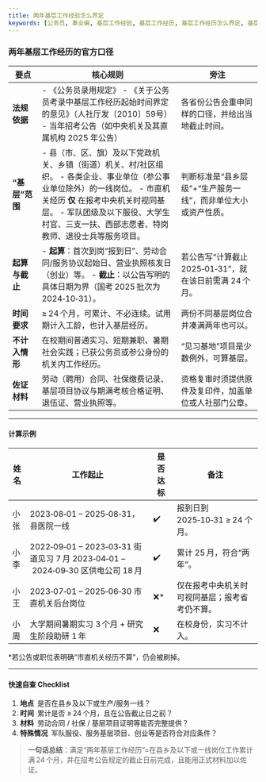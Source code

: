 ```yaml
---
title: 两年基层工作经验怎么界定
keywords: [公务员, 事业编, 基层工作经验, 基层工作经历, 基层工作经历怎么界定, 基层工作经历怎么计算, 基层工作经历怎么证明, 基层工作经历怎么计算, 基层工作经历怎么证明, 基层工作经历怎么计算, 基层工作经历怎么证明]
---
```




### 两年基层工作经历的官方口径

| 要点         | 核心规则                                                                                                                                                                             | 旁注                                   |
| ---------- | -------------------------------------------------------------------------------------------------------------------------------------------------------------------------------- | ------------------------------------ |
| **法规依据**   | - 《公务员录用规定》 - 《关于公务员考录中基层工作经历起始时间界定的意见》（人社厅发〔2010〕59号） - 当年招考公告（如中央机关及其直属机构 2025 年公告）                                                             | 各省份公告会重申同样的口径，并给出当地截止时间。             |
| **“基层”范围** | - 县（市、区、旗）及以下党政机关、乡镇（街道）机关、村/社区组织。 - 各类企业、事业单位（参公事业单位除外）的一线岗位。 - 市直机关经历 **仅** 在报考中央机关时视同基层。 - 军队团级及以下服役、大学生村官、三支一扶、西部志愿者、特岗教师、退役士兵等服务项目。 | 判断标准是“县乡层级”+“生产服务一线”，而非单位大小或资产性质。    |
| **起算与截止**  | - **起算**：首次到岗“报到日”、劳动合同/服务协议起始日、营业执照核发日（创业）等。 - **截止**：以公告写明的具体日期为界（国考 2025 批次为 2024‑10‑31）。                                                           | 若公告写“计算截止 2025‑01‑31”，就在该日前需满 24 个月。 |
| **时间要求**   | ≥ 24 个月，可累计、不必连续。试用期计入工龄，也计入基层经历。                                                                                                                                                | 两份不同基层岗位合并凑满两年也可以。                   |
| **不计入情形**  | 在校期间普通实习、短期兼职、暑期社会实践；已获公务员或参公身份的机关内工作经历。                                                                                                                   | “见习基地”项目是少数例外，可算基层。                  |
| **佐证材料**   | 劳动（聘用）合同、社保缴费记录、基层项目协议与期满考核合格证明、退伍证、营业执照等。                                                                                                               | 资格复审时须提供原件及复印件，加盖单位或人社部门公章。          |

---

#### 计算示例

| 姓名 | 工作起止                                                                   | 是否达标 | 备注                       |
| -- | ---------------------------------------------------------------------- | ---- | ------------------------ |
| 小张 | 2023‑08‑01 – 2025‑08‑31，县医院一线                                          | ✔️   | 报到日到 2025‑10‑31 ≥ 24 个月。 |
| 小李 | 2022‑09‑01 – 2023‑03‑31 街道见习 7 月 2023‑04‑01 – 2024‑09‑30 区供电公司 18 月 | ✔️   | 累计 25 月，符合“两年”。          |
| 小王 | 2023‑07‑01 – 2025‑06‑30 市直机关后台岗位                                       | ❌\*  | 仅在报考中央机关时可视同基层；报考省考仍不算。  |
| 小周 | 大学期间暑期实习 3 个月 + 研究生阶段助研 1 年                                            | ❌    | 在校身份，实习不计入。              |

\*若公告或职位表明确“市直机关经历不算”，仍会被刷掉。

---

#### 快速自查 Checklist

1. **地点** 是否在县乡及以下或生产/服务一线？
2. **时间** 累计是否 ≥ 24 个月，且在公告截止日之前？
3. **材料** 劳动合同 / 社保 / 基层项目证明等能否完整提供？
4. **特殊情况** 军队服役、服务基层项目、创业等是否符合对应条件？

> **一句话总结**：满足“两年基层工作经历”=在县乡及以下或一线岗位工作累计满 24 个月，并在招考公告规定的截止日前完成，且能用正式材料加以佐证。

<FollowMe />